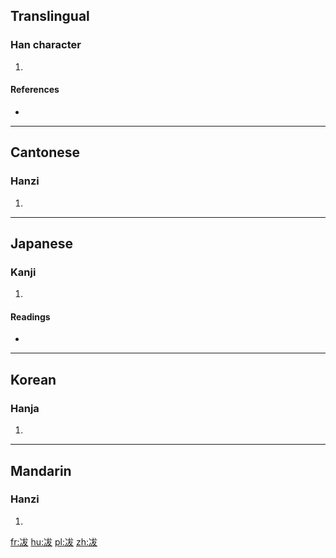 {{zh-hanzi-box|冹}}
==Translingual==

===Han character===
{{Han char|rn=15|rad=冫|as=05|sn=7|four=3314<sub>7</sub>|canj=戈一戈大水 (IMIKE), 戈一戈大大 (IMIKK)|ids=⿰[[冫]][[犮]]}}

# {{defn|Han|sort=冫05}}

====References====
* {{Han ref|kx=0132.030|dkj=01624|dj=0295.050|hdz=10295.140|uh=51B9|ud=20921|bh=CA6B|bd=51819}}

----

==Cantonese==

===Hanzi===
{{yue-hanzi|jyut=|y=bat1}}

# {{defn|lang=yue|sort=冫05}}

----

==Japanese==

===Kanji===
{{ja-kanji|grade=|rs=冫05}}

# {{defn|lang=ja|sort=冫05}}

====Readings====
* {{ja-readings|on=[[ふつ]] (futsu), [[ぶち]] (buchi), [[はつ]] (hatsu), [[ほち]] (hochi)|kun=}}

----

==Korean==

===Hanja===
{{ko-hanja|hangeul=불|rv=bul|mr=pul}}

# {{defn|lang=ko|sort=冫05}}

----

==Mandarin==

===Hanzi===
{{cmn-hanzi|pin=[[fú]] ([[fu2]])|wg=fu<sup>2</sup>}}

# {{defn|lang=cmn|sort=冫05}}

[[fr:冹]]
[[hu:冹]]
[[pl:冹]]
[[zh:冹]]